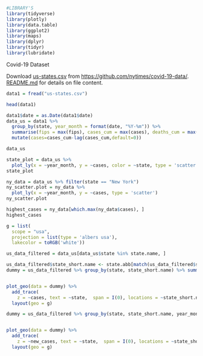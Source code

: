 
```r
#LIBRARY'S
library(tidyverse)
library(plotly)
library(data.table)
library(ggplot2)
library(maps)
library(dplyr)
library(tidyr)
library(lubridate)
```


Covid-19 Dataset

Download [us-states.csv](https://raw.githubusercontent.com/nytimes/covid-19-data/master/us-states.csv)
from <https://github.com/nytimes/covid-19-data/>. 
[README.md](https://github.com/nytimes/covid-19-data/blob/master/README.md) 
for details on file content.

```r
data1 = fread("us-states.csv")

```

```r
head(data1)

```

```r
data1$date = as.Date(data1$date)
data_us = data1 %>%
  group_by(state, year_month = format(date, "%Y-%m")) %>%
  summarise(fips = max(fips), cases_cum = max(cases), deaths_cum = max(deaths), date=min(date)) %>%
  mutate(cases=cases_cum-lag(cases_cum,default=0))

data_us

```


```r

state_plot = data_us %>%
  plot_ly(x = ~year_month, y = ~cases, color = ~state, type = 'scatter',mode = 'Path')
state_plot
```

```r
ny_data = data_us %>% filter(state == "New York")
ny_scatter.plot = ny_data %>%
  plot_ly(x = ~year_month, y = ~cases, type = 'scatter')
ny_scatter.plot

```

```r
highest_cases = ny_data[which.max(ny_data$cases), ]
highest_cases
```

```r

g = list(
  scope = "usa",
  projection = list(type = 'albers usa'),
  lakecolor = toRGB('white'))

us_data_filtered = data_us[data_us$state %in% state.name, ]

us_data_filtered$state_short.name <- state.abb[match(us_data_filtered$state, state.name)]
dummy = us_data_filtered %>% group_by(state, state_short.name) %>% summarise(cases = max(cases))


plot_geo(data = dummy) %>%
  add_trace(
    z = ~cases, text = ~state,  span = I(0), locations = ~state_short.name, locationmode = 'USA-states') %>%
  layout(geo = g)

```


```r

dummy = us_data_filtered %>% group_by(state, state_short.name, year_month) %>% summarise(new_cases = max(cases))


plot_geo(data = dummy) %>%
  add_trace(
    z = ~new_cases, text = ~state,  span = I(0), locations = ~state_short.name, locationmode = 'USA-states', frame = ~year_month) %>%
  layout(geo = g)
```







